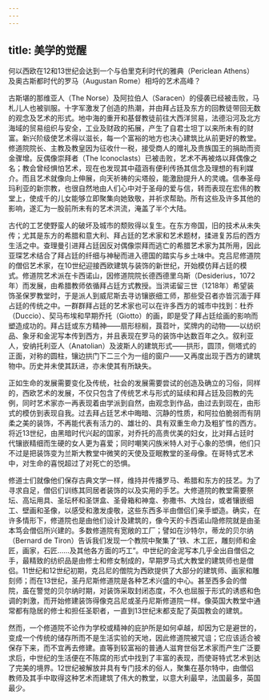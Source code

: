 ```yaml
---
---
---
```

title: 美学的觉醒
---




何以西欧在12和13世纪会达到一个与伯里克利时代的雅典（Periclean Athens）及奥古斯都时代的罗马（Augustan Rome）相埒的艺术高峰？

古斯堪的那维亚人（The Norse）及阿拉伯人（Saracen）的侵袭已经被击败，马札儿人也被驯服。十字军激发了创造的热潮，并由拜占廷及东方的回教徒带回无数的观念及艺术的形式。地中海的重开和基督教徒前往大西洋贸易，法德沿河及北方海域的贸易组织与安全，工业及财政的拓展，产生了自君士坦丁以来所未有的财富。新兴阶级使艺术得以滋长，每一个富裕的地方也决心建筑比从前更好的教堂。修道院院长、主教及教皇因为征收什一税，接受商人的赠礼及贵族国王的捐助而资金骤增。反偶像崇拜者（The Iconoclasts）已被击败，艺术不再被烙以拜偶像之名；教会曾经惧怕艺术，现在也发现其中蕴涵有便利传扬其信念及理想的有利媒介。而且艺术就像向上伸展，向天祈祷的尖塔般，能激励提升人的灵魂。信奉圣母玛利亚的新宗教，也很自然地由人们心中对于圣母的爱与信，转而表现在宏伟的教堂上，使成千的儿女能够立即聚集向她致敬，并祈求帮助。所有这些及许多其他的影响，遂汇为一股前所未有的艺术洪流，淹盖了半个大陆。

古代的工艺使野蛮人的破坏及城市的颓败得以复生。在东方帝国，旧的技术从未失传；尤其是东方的希腊和意大利、拜占廷的艺术家和艺术题材，揉进复苏后的西方生活之中。查理曼引进拜占廷因反对偶像崇拜而逃亡的希腊艺术家为其所用，因此亚琛艺术结合了拜占廷的纤细与神秘而进入德国的踏实与乡土味中。克吕尼修道院的僧侣艺术家，在10世纪迎接西欧建筑与装饰的新世纪，开始模仿拜占廷的模式。修道院艺术派在卡西诺山，因修道院院长德西德里乌斯（Desiderius，1072年）而发展，由希腊教师依循拜占廷方式教授。当洪诺留三世（1218年）希望装饰圣保罗教堂时，于是派人到威尼斯去寻访镶嵌细工师，那些受召者亦皆沉湎于拜占廷的传统之中。一群群拜占廷的艺术家也可以在许多西方的城市中找到：杜乔（Duccio）、契马布埃和早期乔托（Giotto）的画，即是受了拜占廷绘画的影响而塑造成功的。拜占廷或东方精神——扇形棕榈，莨苕叶，奖牌内的动物——以纺织品、象牙和金泥写本传到西方，并且表现在罗马的装饰中达数百年之久。叙利亚人，安纳托利亚人（Anatolian）及波斯人的建筑形式——拱形，圆顶，侧塔式的正面，对称的圆柱，镶边拱门下二三个为一组的窗户——又再度出现于西方的建筑物中。历史并未使其跃进，亦未使其有所缺失。

正如生命的发展需要变化及传统，社会的发展需要尝试的创造及确立的习俗，同样的，西欧艺术的发展，不仅只包含了传统艺术与形式的延续和拜占廷及回教的先例，同时艺术家亦一再表现着由学派到自然，由观念到作品，由过去到现在，由形式的模仿到表现自我。过去拜占廷艺术中晦暗、沉静的性质，和阿拉伯脆弱而有阴柔之美的装饰，不再能代表有活力的、雄壮的、具有双重生命力及粗犷性的西方。将近13世纪，由黑暗时代兴起的国家，对乔托的高贵优美的妇女，比对拜占廷时代镶嵌精细而生硬的女人更为喜爱；同时嘲笑闪族米特人对于心象的恐惧，他们只不过是把装饰变为兰斯大教堂中微笑的天使及亚眠教堂的圣母像。在哥特式艺术中，对生命的喜悦超过了对死亡的恐惧。

修道士们就像他们保存古典文学一样，维持并传播罗马、希腊和东方的技艺。为了寻求自足，僧侣们训练其同居者装饰的以及实用的手艺。大修道院的教堂需要祭坛、高坛用具、圣坛杯和圣饼盒、圣骨箱和神龛、弥撒书、大烛台，或者镶嵌细工、壁画和圣像，以感受和激发虔敬，这些东西多半由僧侣们亲手塑造。确实，在许多情形下，修道院也是由他们设计及建筑的，像今天的卡西诺山隐修院就是由圣本笃会僧侣所兴建的。多数修道院有宽敞的工厂；譬如在沙特尔，蒂龙的贝尔纳（Bernard de Tiron）告诉我们发现一个教院中聚集了“铁、木工匠，雕刻师和金匠，画家，石匠……及其他各方面的巧工”。中世纪的金泥写本几乎全出自僧侣之手，最精致的纺织品是由修士和修女制成的，早期罗马式大教堂的建筑师也是僧侣。11世纪和12世纪初期，克吕尼的僧院为西欧提供了大部分的建筑师、画家和雕刻师；而在13世纪，圣丹尼斯修道院是各种艺术兴盛的中心。甚至西多会的僧院，虽在警觉的贝尔纳时期，对装饰采取封闭态度，不久也屈服于形式的诱惑和色调的刺激，而开始修建装饰得像克吕尼或圣丹尼斯修道院一样。像英国大教堂中通常都有隐居的修士和担任圣职者，一直到13世纪末都支配了英国教会的建筑。

然而，一个修道院不论作为学校或精神的庇护所是如何卓越，却因为它是避世的，变成一个传统的储存所而不是生活实验的天地，因此修道院被咒诅；它应该适合被保存下来，而不宜再去修建。直等到较富裕的普通人滋育世俗艺术家而产生广泛要求后，中世纪的生活便在不陈腐的形式中找到了丰富的表现，而使哥特式艺术到达了完美的境界。12世纪被解放并具有专门技术的俗人，聚集在基尔特中，由僧侣教师及其手中取得这种艺术而建筑了伟大的教堂，以意大利最早，法国最多，英国最少。